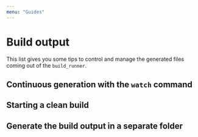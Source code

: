 ```yaml
---
menu: "Guides"
---
```


# Build output

This list gives you some tips to control and manage the generated files coming out of the `build_runner`.

## Continuous generation with the `watch` command

## Starting a clean build

## Generate the build output in a separate folder
